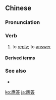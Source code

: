 {{also|应答}}
==Chinese==
{{zh-forms|s=应答}}

===Pronunciation===
{{zh-pron
|m=yìngdá
|h=pfs=yin-tap
|mn=qz,xm,zz:èng-tap/tw:ìn-tap
|cat=v
}}

===Verb===
{{zh-verb}}

# to [[reply]]; to [[answer]]

====Derived terms====
{{zh-der|應答機}}

===See also===
* {{zh-l|答應}}

[[ko:應答]]
[[ja:應答]]
